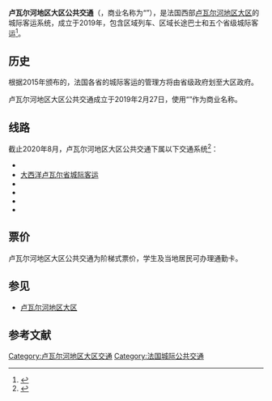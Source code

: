 {{Infobox french transport system
|bgcolor=FFFFFF
|color=black
|Name=卢瓦尔河地区大区公共交通<br>{{法国交通数据|car|44}}
|Image=Bus Aléop 2.jpg
|Siege=[[南特|南特]]
|Villes=
|YearOpened=2019
|Propietaire=[[卢瓦尔河地区大区|卢瓦尔河地区大区]]
|Operator=
|Systeme=
|RollingStock=
|Depot=
|StationAmount=
|Length=
|AveInterstation=
|Service=工作日<br>周末 （服务缩减甚至停止）
|AnnPassengers=
|Connexion=
* {{link-fr|卢瓦尔河地区大区列车|TER Pays de la Loire}}
}}

'''卢瓦尔河地区大区公共交通'''（{{lang-fr|Le réseau de transports en commun régional des Pays de la Loire}}，商业名称为“{{lang|fr|Aléop}}”），是法国西部[[卢瓦尔河地区大区|卢瓦尔河地区大区]]的城际客运系统，成立于2019年，包含区域列车、区域长途巴士和五个省级城际客运<ref>{{Cite web|url=https://france3-regions.francetvinfo.fr/pays-de-la-loire/transports-aleop-marque-unique-voyager-ter-pays-loire-1630782.html|title=Transports : Aleop, la marque unique pour voyager en TER et en car en Pays de la Loire|accessdate=2020-08-09|author=Transdev|date=2019-02-28|language=fr|publisher=france3-regions.francetvinfo.fr|archive-date=2020-11-24|archive-url=https://web.archive.org/web/20201124162504/https://france3-regions.francetvinfo.fr/pays-de-la-loire/transports-aleop-marque-unique-voyager-ter-pays-loire-1630782.html|dead-url=no}}</ref>。

==历史==

根据2015年颁布的{{link-fr|法国区域组织法|Loi portant nouvelle organisation territoriale de la République}}，法国各省的城际客运的管理方将由省级政府划至大区政府。

卢瓦尔河地区大区公共交通成立于2019年2月27日，使用“{{lang|fr|Aléop}}”作为商业名称。

==线路==

截止2020年8月，卢瓦尔河地区大区公共交通下属以下交通系统<ref>{{Cite web|url=https://aleop.paysdelaloire.fr/plan-du-reseau|title=Plan du réseau|accessdate=2020-08-09|author=aleop.paysdelaloire.fr|date=|language=fr|publisher=aleop.paysdelaloire.fr|archive-date=2019-02-28|archive-url=https://web.archive.org/web/20190228080249/https://aleop.paysdelaloire.fr/plan-du-reseau|dead-url=yes}}</ref>：

* {{link-fr|卢瓦尔河地区大区列车|TER Pays de la Loire}}
* [[大西洋卢瓦尔省城际客运|大西洋卢瓦尔省城际客运]]
* {{link-fr|曼恩-卢瓦尔省城际客运|Lignes routières Aléop en Maine-et-Loire}}
* {{link-fr|马耶讷省城际客运|Lignes routières Aléop dans la Mayenne}}
* {{link-fr|萨尔特省城际客运|Lignes routières Aléop dans la Sarthe}}
* {{link-fr|旺代省城际客运|Lignes routières Aléop dans la Vendée}}

==票价==

卢瓦尔河地区大区公共交通为阶梯式票价，学生及当地居民可办理通勤卡。

==参见==

* [[卢瓦尔河地区大区|卢瓦尔河地区大区]]

== 参考文献 ==
{{Reflist}}

[[Category:卢瓦尔河地区大区交通|Category:卢瓦尔河地区大区交通]]
[[Category:法国城际公共交通|Category:法国城际公共交通]]